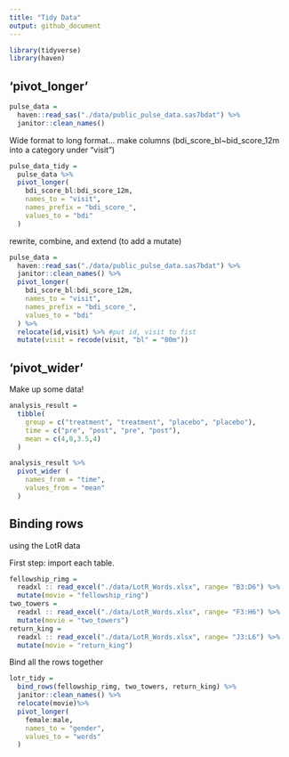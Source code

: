 ```yaml
---
title: "Tidy Data"
output: github_document
---
```

```r
library(tidyverse)
library(haven)
```

## 'pivot_longer'
```r
pulse_data = 
  haven::read_sas("./data/public_pulse_data.sas7bdat") %>%
  janitor::clean_names()
```

Wide format to long format...
make columns (bdi_score_bl~bid_score_12m into a category under "visit")
```r
pulse_data_tidy = 
  pulse_data %>%
  pivot_longer(
    bdi_score_bl:bdi_score_12m,
    names_to = "visit",
    names_prefix = "bdi_score_",
    values_to = "bdi"
  )
```

rewrite, combine, and extend (to add a mutate)
```r
pulse_data = 
  haven::read_sas("./data/public_pulse_data.sas7bdat") %>%
  janitor::clean_names() %>%
  pivot_longer(
    bdi_score_bl:bdi_score_12m,
    names_to = "visit",
    names_prefix = "bdi_score_",
    values_to = "bdi"
  ) %>%
  relocate(id,visit) %>% #put id, visit to fist
  mutate(visit = recode(visit, "bl" = "00m"))
```

## 'pivot_wider'

Make up some data!
```r
analysis_result = 
  tibble(
    group = c("treatment", "treatment", "placebo", "placebo"),
    time = c("pre", "post", "pre", "post"),
    mean = c(4,8,3.5,4)
  )

analysis_result %>%
  pivot_wider (
    names_from = "time",
    values_from = "mean"
  )

```
## Binding rows

using the LotR data

First step: import each table.

```r
fellowship_rimg = 
  readxl :: read_excel("./data/LotR_Words.xlsx", range= "B3:D6") %>%
  mutate(movie = "fellowship_ring")
two_towers = 
  readxl :: read_excel("./data/LotR_Words.xlsx", range= "F3:H6") %>%
  mutate(movie = "two_towers")
return_king = 
  readxl :: read_excel("./data/LotR_Words.xlsx", range= "J3:L6") %>%
  mutate(movie = "return_king")
```
Bind all the rows together
```r
lotr_tidy = 
  bind_rows(fellowship_rimg, two_towers, return_king) %>%
  janitor::clean_names() %>%
  relocate(movie)%>%
  pivot_longer(
    female:male,
    names_to = "gender",
    values_to = "words"
  )
```
